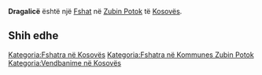{{Fshat në Kosovës
 | Emri                = Dragalicë
| sqi_N_name = Dragalicë
| sqi_N_FULL_NAME_RO = Dragalicë
| sqi_N_FULL_NAME_ND_RO = Dragalice
| sqi_N_SORT_NAME_RG = DRAGALICE
| sqi_N_FULL_NAME_RG = Dragalicë
| sqi_N_FULL_NAME_ND_RG = Dragalice
| srp_N_name = Dragalice
| srp_N_FULL_NAME_RO = Dragalice
| srp_N_FULL_NAME_ND_RO = Dragalice
| srp_N_SORT_NAME_RG = DRAGALICE
| srp_N_FULL_NAME_RG = Dragalice
| srp_N_FULL_NAME_ND_RG = Dragalice
| srp_NS_name = Драгалице
| srp_NS_FULL_NAME_RO = Драгалице
| srp_NS_FULL_NAME_ND_RO = Драгалице
| srp_NS_SORT_NAME_RG = ДРАГАЛИЦЕ
| srp_NS_FULL_NAME_RG = Драгалице
| srp_NS_FULL_NAME_ND_RG = Драгалице
| srp_V_name = Dragaljice
| srp_V_FULL_NAME_RO = Dragaljice
| srp_V_FULL_NAME_ND_RO = Dragaljice
| srp_V_SORT_NAME_RG = DRAGALJICE
| srp_V_FULL_NAME_RG = Dragaljice
| srp_V_FULL_NAME_ND_RG = Dragaljice
| srp_VS_name = Драгаљице
| srp_VS_FULL_NAME_RO = Драгаљице
| srp_VS_FULL_NAME_ND_RO = Драгаљице
| srp_VS_SORT_NAME_RG = ДРАГАЉИЦЕ
| srp_VS_FULL_NAME_RG = Драгаљице
| srp_VS_FULL_NAME_ND_RG = Драгаљице
| std_V_name = Dragalica
| std_V_FULL_NAME_RO = Dragalica
| std_V_FULL_NAME_ND_RO = Dragalica
| std_V_SORT_NAME_RG = DRAGALICA
| std_V_FULL_NAME_RG = Dragalica
| std_V_FULL_NAME_ND_RG = Dragalica

 | Emri (Rasa dhanore) = 
 | Figura              = 
 | Shteti              = Kosovo
 | Komuna              = Zubin Potok
 | Kodi postar         = 
 | Sipërfaqja          = 

 | Popullsia           = 

 | Regj. i popullsisë  = 
 | Dend. e popullsisë  = 
 | Faqja zyrtare       = 
 <!--- Koordinatat ----> 
 | Gjerësia            = 42.96
 | Gjatësia            = 20.536111
 | Lartësia            = 
}}
'''Dragalicë''' është një [[Fshat]] në [[Zubin Potok]] të [[Kosovës]].

<!-- == Gjeografia == -->
<!-- == Historia == -->
<!-- == Demografia == -->
== Shih edhe ==
{{Komuna Zubin Potok}}
{{Kosovo-Administrata-Cung}}

[[Kategoria:Fshatra në Kosovës]]
[[Kategoria:Fshatra në Kommunes Zubin Potok]]
[[Kategoria:Vendbanime në Kosovës]]